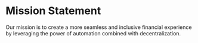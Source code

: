 # Mission Statement

Our mission is to create a more seamless and inclusive financial experience by leveraging the
power of automation combined with decentralization.

